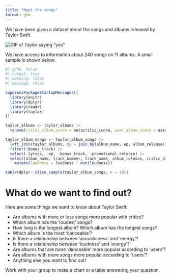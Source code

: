 ```yaml
---
title: "Meet the songs"
format: gfm
---
```


We have been given a dataset about the songs and albums released by Taylor Swift.

<img src="https://media.giphy.com/media/2tg4k9pXNcGi7kZ9Pz/giphy.gif"
alt="GIF of Taylor saying “yes”" />

We have access to information about 240 songs on 11 albums.  A small sample is shown below:

```r
#| echo: false
#| output: true
#| warning: false
#| message: false

suppressPackageStartupMessages({
  library(knitr)
  library(dplyr)
  library(readr)
  library(taylor)
})

taylor_albums <- taylor_albums |> 
  rename(critic_album_score = metacritic_score, user_album_score = user_score)

taylor_album_songs <- taylor_album_songs |> 
  left_join(taylor_albums, by = join_by(album_name, ep, album_release)) |> 
  filter(!bonus_track) |> 
  select(-lyrics, -ep, -bonus_track, -promotional_release) |> 
  select(album_name, track_number, track_name, album_release, critic_album_score, user_album_score, everything()) |> 
    mutate(loudness = loudness - min(loudness))

kable(dplyr::slice_sample(taylor_album_songs, n = 10))

```

# What do we want to find out?

Here are some things we want to know about Taylor Swift:

- Are albums with more or less songs more popular with critics?
- Which album has the 'loudest' songs?
- How long is the longest album? Which album has the longest songs?
- Which album is the most 'danceable'?
- Is there a relationship between 'acousticness' and 'energy'?
- Is there a relationship between 'loudness' and 'energy'?
- Are albums that are more 'danceable' more popular according to 'users'?
- Are albums with more songs more popular according to 'users'?
- Anything else you want to find out!

Work with your group to make a chart or a table answering your question.
